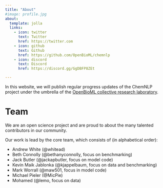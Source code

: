 ```yaml
---
title: "About"
#image: profile.jpg
about:
  template: jolla
  links:
    - icon: twitter
      text: Twitter
      href: https://twitter.com
    - icon: github
      text: Github
      href: https://github.com/OpenBioML/chemnlp
    - icon: discord
      text: Discord
      href: https://discord.gg/GgDBFP8ZEt

---
```


In this website, we will publish regular progress updates of the ChemNLP project under the umbrella of the [OpenBioML collective research laboratory](https://openbioml.org/#mission).


# Team 

<div style="text-align: left"> 
We are an open science project and are proud to about the many talented contributors in our community. 

Our work is lead by the core team, which consists of (in alphabetical order):

- Andrew White (@whitead)
- Beth Connolly (@bethanyconnolly, focus on benchmarking)
- Jack Butler (@jackapbutler, focus on model code) 
- Kevin Maik Jablonka (@kjappelbaum, focus on data and benchmarking)
- Mark Worrall (@maw501, focus in model code)
- Michael Pieler (@MicPie)
- Mohamed (@lemo, focus on data)
</div>